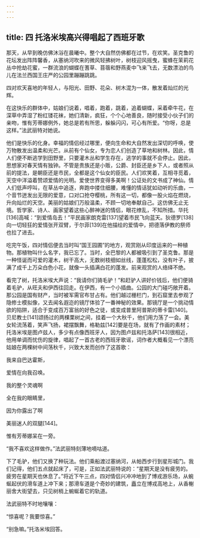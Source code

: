 ```yaml
---
---
---
```

title: 四 托洛米埃高兴得唱起了西班牙歌
---




那天，从早到晚仿佛沐浴在晨曦中。整个大自然仿佛都在过节，在欢笑。圣克鲁的花坛发出阵阵馨香，从塞纳河吹来的微风轻拂树叶，树枝迎风摇曳，蜜蜂在茉莉花丛中抢劫花蜜，一群流浪的蝴蝶在蓍草、苜蓿和野燕麦中飞来飞去，无数漂泊的鸟儿在法兰西国王庄严的公园里蹦蹦跳跳。

四对欢天喜地的年轻人，与阳光、田野、花朵、树木混为一体，散发着灿烂的光辉。

在这快乐的群体中，姑娘们说着，唱着，跑着，跳着，追着蝴蝶，采着牵牛花，在深草中弄湿了粉红镂花袜，她们清新，疯狂，个个心地善良，随时接受小伙子们的亲吻，惟有芳蒂娜例外，她总是若有所思，躲躲闪闪，可心有所爱。“你呀，总是这样。”法武丽特对她说。

他们是快乐的化身。幸福的情侣经过哪里，便向生命和大自然发出深切的呼唤，使万物散发出温柔和光芒。从前有个仙女，专为恋人们创造了草地和树林。因此，情人们便不断逃学到田野里，只要灌木丛和学生存在，逃学的事就不会停止。因此，思想家对春天情有独钟。不管是贵族还是小贩，公爵、封臣还是乡下人，或者照从前的提法，是朝臣还是市民，全都是这个仙女的臣民。人们欢笑着，互相寻觅着，天空中洋溢着赞颂爱情的光明。爱使世界变得多美啊！公证处的文书成了神仙。情人们低声哼叫，在草丛中追逐，奔跑中搂住细腰，难懂的情话犹如动听的乐曲，一个音节迸发出无限的爱意，口对口抢夺樱桃，所有这一切，都像一股火焰在燃烧，升向灿烂的天空。美丽的姑娘们万般温柔，不顾一切地奉献自己。这仿佛无止无境。哲学家、诗人、画家望着这些心醉神迷的情侣，眼花缭乱，不知所措。华托[136]高喊：“到爱情岛去！”平民画家朗克雷[137]望着市民飞向蓝天。狄德罗[138]向一切轻狂的爱情张开双臂，于尔菲[139]在他描绘的爱情中，把德落伊教的祭师也拉了进去。

吃完午饭，四对情侣便去当时叫“国王园圃”的地方，观赏刚从印度运来的一种植物。那植物叫什么名字，我已忘了。当时，全巴黎的人都被吸引到了圣克鲁。那是一种怪诞而可爱的灌木，树干高大，无数树枝细如丝线，蓬蓬松松，没有叶子，披满了成千上万朵白色小花，就像一头插满白花的蓬发。前来观赏的人络绎不绝。

看完了树，托洛米埃大声说：“我请你们骑毛驴！”和赶驴人讲好价钱后，他们便骑着毛驴，从旺夫和伊西往回走。在伊西，有一个小插曲。公园的大门碰巧敞开着。那公园是国有财产，当时被军需官布甘占有。他们越过栅栏门，到石窟里去参观了隐修士模拟像，又去闻名遐迩的镜厅体验了一番神秘的效果。那镜厅是一个挑动情欲的陷阱，适合于变成百万富翁的好色之徒，或变成普里阿普斯的蒂卡雷[140]。贝尼教士[141]颂扬过的两棵栗树之间，挂着一个大秋千，他们用力荡了一会。美女轮流荡着，笑声飞扬，裙摆飘舞，格勒兹[142]要是在场，就有了作画的素材；托洛米埃是图卢兹人，多少有点像西班牙人，因为图卢兹和托洛萨[143]很相近，他用单调而忧伤的旋律，唱起了一首古老的西班牙歌谣，词作者大概看见一个漂亮姑娘在两棵树中间荡秋千，兴致大发而创作了这首歌：

我来自巴达霍斯，

爱情在向我召唤。

我的整个灵魂啊

全在我的眼睛里，

因为你露出了啊

美丽迷人的双腿[144]。

惟有芳蒂娜呆在一旁。

“我不喜欢这样做作。”法武丽特刻薄地嘀咕道。

下了毛驴，他们又换了种玩法。他们乘船渡过塞纳河，从帕西步行到星形城门。我们记得，他们五点就起床了，可是，正如法武丽特说的：“星期天是没有疲劳的。疲劳在星期天也休息了。”将近下午三点，四对情侣兴冲冲地到了博戎游乐场，从蜿蜒起伏的滑车道上冲下来；那滑车道是个奇妙的建筑，矗立在博戎高地上，从香榭丽舍大街望去，只见树梢上蜿蜒着它的轨道。

法武丽特不时地嚷嚷：

“惊喜呢？我要惊喜。”

“别急嘛。”托洛米埃回答。